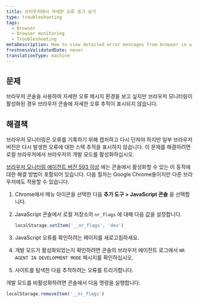 ```yaml
---
title: 브라우저에서 자세한 오류 로그 보기
type: troubleshooting
tags:
  - Browser
  - Browser monitoring
  - Troubleshooting
metaDescription: How to view detailed error messages from browser in a Google Chrome console or other browsers.
freshnessValidatedDate: never
translationType: machine
---
```


## 문제

브라우저 콘솔을 사용하여 자세한 오류 메시지 환경을 보고 싶지만 브라우저 모니터링이 활성화된 경우 브라우저 콘솔에 자세한 오류 추적이 표시되지 않습니다.

## 해결책

브라우저 모니터링은 오류를 기록하기 위해 캡처하고 다시 던져야 하지만 일부 브라우저 버전은 다시 발생한 오류에 대한 스택 추적을 표시하지 않습니다. 이 문제를 해결하려면 로컬 브라우저에서 브라우저의 개발 모드를 활성화하십시오.

[브라우저 모니터링 에이전트 버전 593 이상](/docs/release-notes/new-relic-browser-release-notes/browser-agent-release-notes) 에는 콘솔에서 활성화할 수 있는 이 동작에 대한 해결 방법이 포함되어 있습니다. 다음 절차는 Google Chrome용이지만 다른 브라우저에도 적용할 수 있습니다.

1. Chrome에서 메뉴 아이콘을 선택한 다음 **추가 도구 > JavaScript 콘솔** 을 선택합니다.

2. JavaScript 콘솔에서 로컬 저장소의 `nr_flags` 에 대해 다음 값을 설정합니다.

   ```js
   localStorage.setItem('__nr_flags', 'dev')
   ```

3. JavaScript 오류를 확인하려는 페이지를 새로고침하세요.

4. 개발 모드가 활성화되었는지 확인하려면 콘솔의 브라우저 에이전트 로그에서 `NR AGENT IN DEVELOPMENT MODE` 메시지를 확인하십시오.

5. 사이트를 탐색한 다음 추적하려는 오류를 트리거합니다.

개발 모드를 비활성화하려면 콘솔에서 다음 명령을 실행합니다.

```js
localStorage.removeItem('__nr_flags')
```